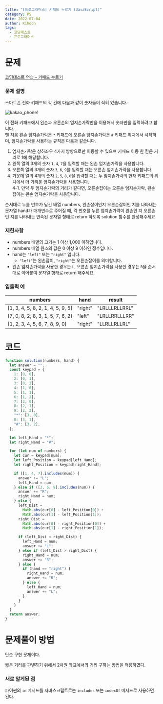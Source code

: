 ```yaml
---
title: "[프로그래머스] 키패드 누르기 (JavaScript)"
category: PS
date: 2022-07-04
author: Kihoon
tags:
  - 코딩테스트
  - 프로그래머스
---
```


# 문제

[코딩테스트 연습 - 키패드 누르기](https://school.programmers.co.kr/learn/courses/30/lessons/67256)

### 문제 설명

스마트폰 전화 키패드의 각 칸에 다음과 같이 숫자들이 적혀 있습니다.

![kakao_phone1](./image/kakao_phone1.png)

이 전화 키패드에서 왼손과 오른손의 엄지손가락만을 이용해서 숫자만을 입력하려고 합니다. <br/>
맨 처음 왼손 엄지손가락은 `*` 키패드에 오른손 엄지손가락은 `#` 키패드 위치에서 시작하며, 엄지손가락을 사용하는 규칙은 다음과 같습니다.

1. 엄지손가락은 상하좌우 4가지 방향으로만 이동할 수 있으며 키패드 이동 한 칸은 거리로 1에 해당합니다.
2. 왼쪽 열의 3개의 숫자 `1`, `4`, `7`을 입력할 때는 왼손 엄지손가락을 사용합니다.
3. 오른쪽 열의 3개의 숫자 `3`, `6`, `9`를 입력할 때는 오른손 엄지손가락을 사용합니다.
4. 가운데 열의 4개의 숫자 `2`, `5`, `8`, `0`을 입력할 때는 두 엄지손가락의 현재 키패드의 위치에서 더 가까운 엄지손가락을 사용합니다. <br/>
   4-1. 만약 두 엄지손가락의 거리가 같다면, 오른손잡이는 오른손 엄지손가락, 왼손잡이는 왼손 엄지손가락을 사용합니다.

순서대로 누를 번호가 담긴 배열 numbers, 왼손잡이인지 오른손잡이인 지를 나타내는 문자열 hand가 매개변수로 주어질 때, 각 번호를 누른 엄지손가락이 왼손인 지 오른손인 지를 나타내는 연속된 문자열 형태로 return 하도록 solution 함수를 완성해주세요.

### 제한사항

- numbers 배열의 크기는 1 이상 1,000 이하입니다.
- numbers 배열 원소의 값은 0 이상 9 이하인 정수입니다.
- hand는 `"left"` 또는 `"right"` 입니다.
  - `"left"`는 왼손잡이, `"right"`는 오른손잡이를 의미합니다.
- 왼손 엄지손가락을 사용한 경우는 `L`, 오른손 엄지손가락을 사용한 경우는 `R`을 순서대로 이어붙여 문자열 형태로 return 해주세요.

### 입출력 예

| numbers                           | hand    | result        |
| --------------------------------- | ------- | ------------- |
| [1, 3, 4, 5, 8, 2, 1, 4, 5, 9, 5] | "right" | "LRLLLRLLRRL" |
| [7, 0, 8, 2, 8, 3, 1, 5, 7, 6, 2] | "left"  | "LRLLRRLLLRR" |
| [1, 2, 3, 4, 5, 6, 7, 8, 9, 0]    | "right" | "LLRLLRLLRL"  |

# 코드

```jsx
function solution(numbers, hand) {
  let answer = "";
  const keypad = {
    1: [0, 0],
    2: [0, 1],
    3: [0, 2],
    4: [1, 0],
    5: [1, 1],
    6: [1, 2],
    7: [2, 0],
    8: [2, 1],
    9: [2, 2],
    "*": [3, 0],
    0: [3, 1],
    "#": [3, 2],
  };

  let left_Hand = "*";
  let right_Hand = "#";

  for (let num of numbers) {
    let cur = keypad[num];
    let left_Position = keypad[left_Hand];
    let right_Position = keypad[right_Hand];

    if ([1, 4, 7].includes(num)) {
      answer += "L";
      left_Hand = num;
    } else if ([3, 6, 9].includes(num)) {
      answer += "R";
      right_Hand = num;
    } else {
      left_Dist =
        Math.abs(cur[0] - left_Position[0]) +
        Math.abs(cur[1] - left_Position[1]);
      right_Dist =
        Math.abs(cur[0] - right_Position[0]) +
        Math.abs(cur[1] - right_Position[1]);

      if (left_Dist < right_Dist) {
        left_Hand = num;
        answer += "L";
      } else if (left_Dist > right_Dist) {
        right_Hand = num;
        answer += "R";
      } else {
        if (hand == "right") {
          right_Hand = num;
          answer += "R";
        } else {
          left_Hand = num;
          answer += "L";
        }
      }
    }
  }
  return answer;
}
```

# 문제풀이 방법

단순 구현 문제이다.

짧은 거리를 판별하기 위해서 2차원 좌표에서의 거리 구하는 방법을 적용하였다.

### 새로 알게된 점

파이썬의 `in` 메서드를 자바스크립트로는 `includes` 또는 `indexOf` 메서드로 사용하면 된다.
